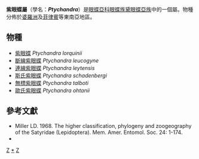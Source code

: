 {{NoteTA
|G1=Butterfly
}}
{{Automatic Taxobox
| taxon = Ptychandra
| authority = C. & R. Felder, 1861
| image = Ptychandra mindorana - Front.JPG
| image_caption = [[紫眼蝶|紫眼蝶]]<br />''P. l. mindorana''
| type_species =  [[紫眼蝶|紫眼蝶]]<br />''Ptychandra lorquinii''
| type_species_authority = C. & R. Felder, 1861
| subdivision_ranks = 物種
| subdivision = 共6種，詳見正文。
| synonyms = 
}}

'''紫眼蝶屬'''（學名：'''''Ptychandra'''''）是[[眼蝶亞科|眼蝶亞科]][[眼蝶族|眼蝶族]][[黛眼蝶亞族|黛眼蝶亞族]]中的一個屬。物種分佈於[[婆羅洲|婆羅洲]]及[[菲律賓|菲律賓]]等東南亞地區。

== 物種 ==
* [[紫眼蝶|紫眼蝶]] ''Ptychandra lorquinii''
* [[斷線紫眼蝶|斷線紫眼蝶]] ''Ptychandra leucogyne''
* [[連線紫眼蝶|連線紫眼蝶]] ''Ptychandra leytensis''
* [[斯氏紫眼蝶|斯氏紫眼蝶]] ''Ptychandra schadenbergi''
* [[無標紫眼蝶|無標紫眼蝶]] ''Ptychandra talboti''
* [[歐氏紫眼蝶|歐氏紫眼蝶]] ''Ptychandra ohtanii''

== 參考文獻 ==
{{reflist}}
* Miller LD. 1968. The higher classification, phylogeny and zoogeography of the Satyridae (Lepidoptera). Mem. Amer. Entomol. Soc. 24: 1-174.
* {{Cite book | author = 寿建新 周尧 李宇飞 | title = 世界蝴蝶分類名錄 | location = 中國 | publisher = 陝西科學技術出版社 | date = 2006-04-01 | ISBN = 9787536936768 | language= zh-hans }}

{{Commons category| Ptychandra}}

{{眼蝶亞科}}
{{taxonbar}}
[[Category:_1861年描述的分类群|Z]]
[[Category:紫眼蝶屬|*]]
[[Category:黛眼蝶亞族|Z]]